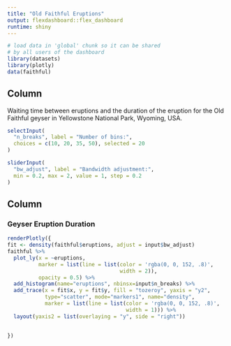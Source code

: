 ---
title: "Old Faithful Eruptions"
output: flexdashboard::flex_dashboard
runtime: shiny
---

```{r global, include=FALSE}
# load data in 'global' chunk so it can be shared
# by all users of the dashboard
library(datasets)
library(plotly)
data(faithful)
```

Column {.sidebar}
--------------------------------------------------

Waiting time between eruptions and the duration of the eruption
for the Old Faithful geyser in Yellowstone National Park,
Wyoming, USA.

```{r}
selectInput(
  "n_breaks", label = "Number of bins:",
  choices = c(10, 20, 35, 50), selected = 20
)

sliderInput(
  "bw_adjust", label = "Bandwidth adjustment:",
  min = 0.2, max = 2, value = 1, step = 0.2
)
```

Column
--------------------------------------------------

### Geyser Eruption Duration

```{r}
renderPlotly({
fit <- density(faithful$eruptions, adjust = input$bw_adjust)
faithful %>%
  plot_ly(x = ~eruptions,
          marker = list(line = list(color = 'rgba(0, 0, 152, .8)',
                                    width = 2)),
          opacity = 0.5) %>%
  add_histogram(name="eruptions", nbinsx=input$n_breaks) %>%
  add_trace(x = fit$x, y = fit$y, fill = "tozeroy", yaxis = "y2", 
            type="scatter", mode="markers1", name="density",
            marker = list(line = list(color = 'rgba(0, 0, 152, .8)', 
                                      width = 1))) %>% 
  layout(yaxis2 = list(overlaying = "y", side = "right"))

  
})

```
